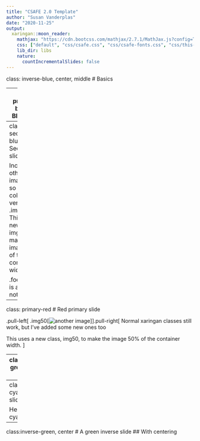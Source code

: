 ```yaml
---
title: "CSAFE 2.0 Template"
author: "Susan Vanderplas"
date: "2020-11-25"
output:
  xaringan::moon_reader:
    mathjax: "https://cdn.bootcss.com/mathjax/2.7.1/MathJax.js?config=TeX-MML-AM_HTMLorMML"
    css: ["default", "css/csafe.css", "css/csafe-fonts.css", "css/this-presentation.css"]
    lib_dir: libs
    nature:
      countIncrementalSlides: false
---
```


class: inverse-blue, center, middle
# Basics

---
class: primary-blue
## Blue slide

- Each slide type (except the title slide) comes in 5 colors: **.blue[blue], .green[green], .cyan[cyan], .red[red], .grey[grey]**
    
- Slide types: 
    - inverse (previous slide), 
    - primary (this slide), 
    - secondary (next slide)

- Most defaults are set up to e.g. change slide number color for the color and slide type.

---
class: secondary-blue
# Secondary slide

Include other csafe images like so (with color versions):
.img75[![](images/equation-blue.svg)]
This uses a new class, img75, to make the image 75% of the container width.

.footer[This is a footer note]

---
class: primary-red
# Red primary slide

.pull-left[
.img50[![another image](images/dots-red.svg)]
].pull-right[
Normal xaringan classes still work, but I've added some new ones too


This uses a new class, img50, to make the image 50% of the container width.
] 

---
class:primary-grey
### Grey slide

Here's a boring grey slide with a h3 header

---
class:primary-cyan
## Cyan slide

Here's a pretty cyan slide

---
class:inverse-green, center
# A green inverse slide
## With centering